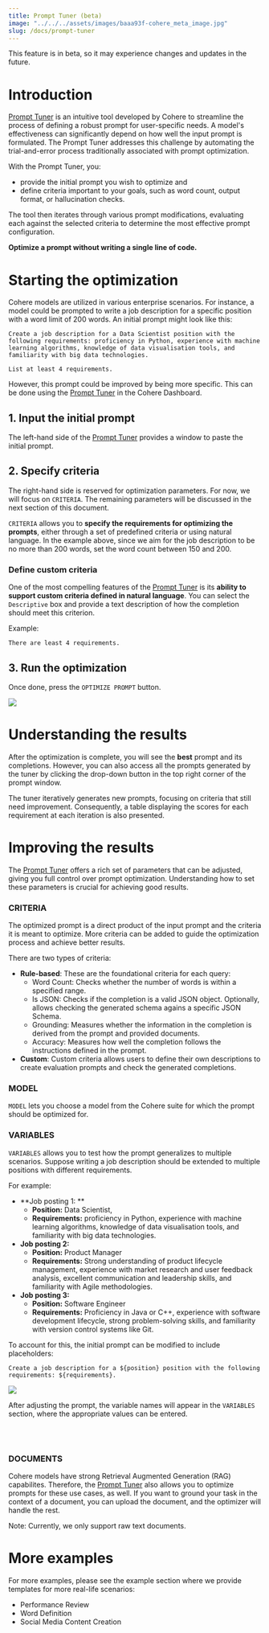 ```yaml
---
title: Prompt Tuner (beta)
image: "../../../assets/images/baaa93f-cohere_meta_image.jpg"
slug: /docs/prompt-tuner
---
```


<Error>
This feature is in beta, so it may experience changes and updates in the future.
</Error>

# Introduction

[Prompt Tuner](https://dashboard.cohere.com/prompt-tuner)  is an intuitive tool developed by Cohere to streamline the process of defining a robust prompt for user-specific needs. A model's effectiveness can significantly depend on how well the input prompt is formulated. The Prompt Tuner addresses this challenge by automating the trial-and-error process traditionally associated with prompt optimization.

With the Prompt Tuner, you:

- provide the initial prompt you wish to optimize and 
- define criteria important to your goals, such as word count, output format, or hallucination checks. 

The tool then iterates through various prompt modifications, evaluating each against the selected criteria to determine the most effective prompt configuration. 

**Optimize a prompt without writing a single line of code.** 

# Starting the optimization

Cohere models are utilized in various enterprise scenarios. For instance, a model could be prompted to write a job description for a specific position with a word limit of 200 words. An initial prompt might look like this:

```
Create a job description for a Data Scientist position with the following requirements: proficiency in Python, experience with machine learning algorithms, knowledge of data visualisation tools, and familiarity with big data technologies.

List at least 4 requirements.
```

However, this prompt could be improved by being more specific. This can be done using the [Prompt Tuner](https://dashboard.cohere.com/prompt-tuner) in the Cohere Dashboard.

## 1. Input the initial prompt

The left-hand side of the [Prompt Tuner](https://dashboard.cohere.com/prompt-tuner) provides a window to paste the initial prompt.

## 2. Specify criteria

The right-hand side is reserved for optimization parameters. For now, we will focus on `CRITERIA`. The remaining parameters will be discussed in the next section of this document.

`CRITERIA` allows you to **specify the requirements for optimizing the prompts**, either through a set of predefined criteria or using natural language. In the example above, since we aim for the job description to be no more than 200 words, set the word count between 150 and 200.

### Define custom criteria

One of the most compelling features of the [Prompt Tuner](https://dashboard.cohere.com/prompt-tuner?tab=tuner) is its **ability to support custom criteria defined in natural language**. You can select the `Descriptive` box and provide a text description of how the completion should meet this criterion.

Example:

```
There are least 4 requirements.
```

## 3. Run the optimization

Once done, press the `OPTIMIZE PROMPT` button.

![](../../../assets/images//3b75f4e-image.png)

# Understanding the results

After the optimization is complete, you will see the **best** prompt and its completions. However, you can also access all the prompts generated by the tuner by clicking the drop-down button in the top right corner of the prompt window. 

The tuner iteratively generates new prompts, focusing on criteria that still need improvement. Consequently, a table displaying the scores for each requirement at each iteration is also presented.

# Improving the results

The [Prompt Tuner](https://dashboard.cohere.com/prompt-tuner) offers a rich set of parameters that can be adjusted, giving you full control over prompt optimization. Understanding how to set these parameters is crucial for achieving good results.

### CRITERIA

The optimized prompt is a direct product of the input prompt and the criteria it is meant to optimize. More criteria can be added to guide the optimization process and achieve better results.

There are two types of criteria:

- **Rule-based**: These are the foundational criteria for each query:
  - Word Count: Checks whether the number of words is within a specified range.
  - Is JSON: Checks if the completion is a valid JSON object. Optionally, allows checking the generated schema agains a specific JSON Schema.
  - Grounding: Measures whether the information in the completion is derived from the prompt and provided documents.
  - Accuracy: Measures how well the completion follows the instructions defined in the prompt.
- **Custom**: Custom criteria allows users to define their own descriptions to create evaluation prompts and check the generated completions.

### MODEL

`MODEL` lets you choose a model from the Cohere suite for which the prompt should be optimized for.

### VARIABLES

`VARIABLES` allows you to test how the prompt generalizes to multiple scenarios. Suppose writing a job description should be extended to multiple positions with different requirements.

For example: 

- **Job posting 1: **
  - **Position:** Data Scientist,
  - **Requirements:** proficiency in Python, experience with machine learning algorithms, knowledge of data visualisation tools, and familiarity with big data technologies.
- **Job posting 2:**
  - **Position:** Product Manager
  - **Requirements:** Strong understanding of product lifecycle management, experience with market research and user feedback analysis, excellent communication and leadership skills, and familiarity with Agile methodologies.
- **Job posting 3:** 
  - **Position:** Software Engineer
  - **Requirements:** Proficiency in Java or C++, experience with software development lifecycle, strong problem-solving skills, and familiarity with version control systems like Git.

To account for this, the initial prompt can be modified to include placeholders:

```
Create a job description for a ${position} position with the following requirements: ${requirements}.
```

<aside>
<img src="../../../assets/images//837d25c-image.png" />
</aside>

After adjusting the prompt, the variable names will appear in the `VARIABLES` section, where the appropriate values can be entered.

<br />

<br />

### DOCUMENTS

Cohere models have strong Retrieval Augmented Generation (RAG) capabilites. Therefore, the [Prompt Tuner](https://dashboard.cohere.com/prompt-tuner) also allows you to optimize prompts for these use cases, as well. If you want to ground your task in the context of a document, you can upload the document, and the optimizer will handle the rest.

Note: Currently, we only support raw text documents.

# More examples

For more examples, please see the example section where we provide templates for more real-life scenarios:  

- Performance Review
- Word Definition
- Social Media Content Creation

